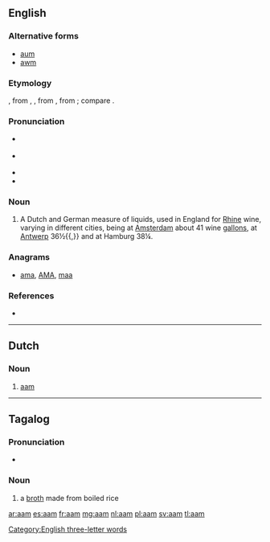 {{also|AAM|Aam}}
==English==
{{Webster 1913}}
===Alternative forms===
* [[aum]]
* [[awm]]

===Etymology===
{{borrowing|nl|aam}}, from {{etyl|de|en}} {{term|Ahm|lang=de}}, {{term|Ohm|lang=de}}, from {{etyl|LL.|en}} {{term|lang=la|ama}}, from {{etyl|grc|en}} {{term|ἄμη||tr=amē|bucket|lang=grc}}; compare {{etyl|la|en}} {{term|hama||water bucket|lang=la}}.

===Pronunciation===
* {{a|RP}} {{IPA|/ɑːm/|/ɔːm}}
* {{a|US}} {{IPA|/ɑm/|/ɔm}}
* {{rhymes|ɑːm}}
* {{rhymes|ɔːm}}

===Noun===
{{en-noun}}

# {{context|historical|lang=en}} A Dutch and German measure of liquids, used in England for [[Rhine]] wine, varying in different cities, being at [[Amsterdam]] about 41 wine [[gallons]], at [[Antwerp]] 36½{{,}} and at Hamburg 38¼. {{defdate|first attested around 1350 to 1470}}

===Anagrams===
* [[ama#English|ama]], [[AMA#English|AMA]], [[maa#English|maa]]

===References===
* {{reference-book| editor = Brown, Lesley| title = The Shorter Oxford English Dictionary| origyear = 1933| edition = 5th| year = 2003| publisher = Oxford University Press| location = Oxford, UK| isbn =978-0-19-860575-7| pages = 1}}

[[Category:English three-letter words]]

----

==Dutch==

===Noun===
{{nl-noun|n|amen|-}}

# [[#English|aam]]

----

==Tagalog==

===Pronunciation===
* {{IPA|/aˈam/|lang=tl}}

===Noun===
{{tl-noun}}

# a [[broth]] made from boiled rice
#: {{usex|Bigyan mo ng '''aam''' ang bata.|lang=tl|translation=Give the child some rice broth.}}

[[ar:aam]]
[[es:aam]]
[[fr:aam]]
[[mg:aam]]
[[nl:aam]]
[[pl:aam]]
[[sv:aam]]
[[tl:aam]]